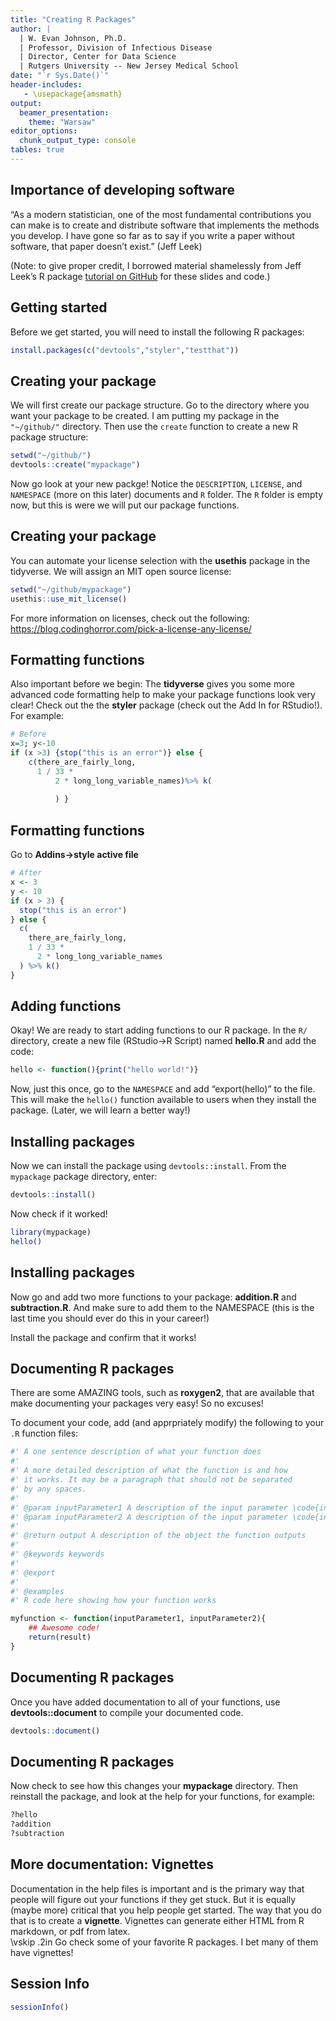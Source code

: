 ```yaml
---
title: "Creating R Packages"
author: | 
  | W. Evan Johnson, Ph.D.
  | Professor, Division of Infectious Disease
  | Director, Center for Data Science
  | Rutgers University -- New Jersey Medical School
date: "`r Sys.Date()`"
header-includes:
   - \usepackage{amsmath}
output: 
  beamer_presentation:
    theme: "Warsaw"
editor_options: 
  chunk_output_type: console
tables: true
---
```


## Importance of developing software

"As a modern statistician, one of the most fundamental contributions you can make is to create and distribute software that implements the methods you develop. I have gone so far as to say if you write a paper without software, that paper doesn't exist." (Jeff Leek)

(Note: to give proper credit, I borrowed material shamelessly from Jeff Leek's R package [tutorial on GitHub](https://github.com/jtleek/rpackages) for these slides and code.)


## Getting started

Before we get started, you will need to install the following R packages: 

```r
install.packages(c("devtools","styler","testthat"))
```

## Creating your package
We will first create our package structure. Go to the directory where you want your package to be created. I am putting my package in the `"~/github/"` directory. Then use the `create` function to create a new R package structure:

```r
setwd("~/github/")
devtools::create("mypackage")
```

Now go look at your new packge! Notice the `DESCRIPTION`, `LICENSE`, and `NAMESPACE` (more on this later) documents and `R` folder. The `R` folder is empty now, but this is were we will put our package functions. 

## Creating your package
You can automate your license selection with the **usethis** package in the tidyverse. We will assign an MIT open source license:

```r
setwd("~/github/mypackage")
usethis::use_mit_license()
```

For more information on licenses, check out the following: [https://blog.codinghorror.com/pick-a-license-any-license/](https://blog.codinghorror.com/pick-a-license-any-license/)

## Formatting functions
Also important before we begin: The **tidyverse** gives you some more advanced code formatting help to make your package functions look very clear! Check out the the **styler** package (check out the Add In for RStudio!). For example: 
```r
# Before
x=3; y<-10
if (x >3) {stop("this is an error")} else {
    c(there_are_fairly_long,
      1 / 33 * 
          2 * long_long_variable_names)%>% k(
              
          ) }
```

## Formatting functions
Go to **Addins$\rightarrow$style active file**
```r
# After
x <- 3
y <- 10
if (x > 3) {
  stop("this is an error")
} else {
  c(
    there_are_fairly_long,
    1 / 33 *
      2 * long_long_variable_names
  ) %>% k()
}
```

## Adding functions
Okay! We are ready to start adding functions to our R package. In the `R/` directory, create a new file (RStudio$\rightarrow$R Script) named **hello.R** and add the code: 

```r
hello <- function(){print("hello world!")}
```

Now, just this once, go to the `NAMESPACE` and add "export(hello)" to the file. This will make the `hello()` function available to users when they install the package. (Later, we will learn a better way!)

## Installing packages
Now we can install the package using `devtools::install`. From the `mypackage` package directory, enter:
```r
devtools::install()
```

Now check if it worked!
```r
library(mypackage)
hello()
```

## Installing packages
Now go and add two more functions to your package: __addition.R__ and __subtraction.R__. And make sure to add them to the NAMESPACE (this is the last time you should ever do this in your career!)

Install the package and confirm that it works!

## Documenting R packages
There are some AMAZING tools, such as **roxygen2**, that are available that make documenting your packages very easy!  So no excuses!

To document your code, add (and apprpriately modify) the following to your `.R` function files: 
\tiny
```r
#' A one sentence description of what your function does
#' 
#' A more detailed description of what the function is and how
#' it works. It may be a paragraph that should not be separated
#' by any spaces. 
#'
#' @param inputParameter1 A description of the input parameter \code{inputParameter1}
#' @param inputParameter2 A description of the input parameter \code{inputParameter2}
#'
#' @return output A description of the object the function outputs 
#'
#' @keywords keywords
#'
#' @export
#' 
#' @examples
#' R code here showing how your function works

myfunction <- function(inputParameter1, inputParameter2){
	## Awesome code!
	return(result)
}
```

## Documenting R packages
Once you have added documentation to all of your functions, use **devtools::document** to compile your documented code.

```r
devtools::document()
```

## Documenting R packages
Now check to see how this changes your **mypackage** directory. Then reinstall the package, and look at the help for your functions, for example:
```r
?hello
?addition
?subtraction
```

## More documentation: Vignettes
Documentation in the help files is important and is the primary way that people will figure out your functions if they get stuck. But it is equally (maybe more) critical that you help people get started. The way that you do that is to create a **vignette**. Vignettes can generate either HTML from R markdown, or pdf from latex.  
\vskip .2in
Go check some of your favorite R packages. I bet many of them have vignettes!

## Session Info
\tiny
```r
sessionInfo()
```

